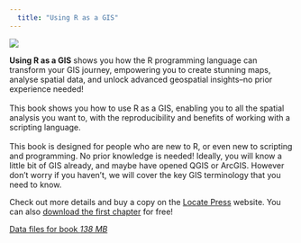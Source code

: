 ```yaml
---
  title: "Using R as a GIS"
---
```


::: {layout="[30,70]"}

![](images/rgis.png)

 **Using R as a GIS** shows you how the R programming language can transform your GIS journey, empowering you to create stunning maps, analyse spatial data, and unlock advanced geospatial insights–no prior experience needed! <br /> <br /> This book shows you how to use R as a GIS, enabling you to all the spatial analysis you want to, with the reproducibility and benefits of working with a scripting language. <br /> <br /> This book is designed for people who are new to R, or even new to scripting and programming. No prior knowledge is needed! Ideally, you will know a little bit of GIS already, and maybe have opened QGIS or ArcGIS. However don't worry if you haven't, we will cover the key GIS terminology that you need to know.
 
:::

Check out more details and buy a copy on the [Locate Press](https://locatepress.com/book/rgis) website. You can also [download the first chapter](https://locatepress.com/files/rgis/rgis1_preview.pdf) for free!

[Data files for book *138 MB*](https://locatepress.com/files/rgis/rgis_data.zip) 
